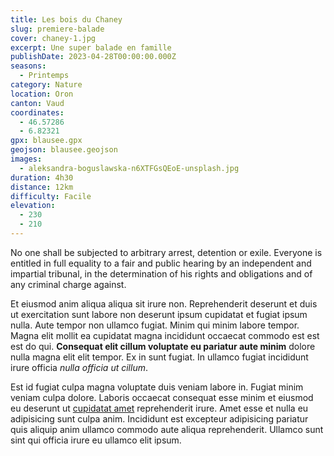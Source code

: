 ```yaml
---
title: Les bois du Chaney
slug: premiere-balade
cover: chaney-1.jpg
excerpt: Une super balade en famille
publishDate: 2023-04-28T00:00:00.000Z
seasons:
  - Printemps
category: Nature
location: Oron
canton: Vaud
coordinates:
  - 46.57286
  - 6.82321
gpx: blausee.gpx
geojson: blausee.geojson
images:
  - aleksandra-boguslawska-n6XTFGsQEoE-unsplash.jpg
duration: 4h30
distance: 12km
difficulty: Facile
elevation:
  - 230
  - 210
---
```



<p class="lead">No one shall be subjected to arbitrary arrest, detention or exile. Everyone is entitled in full equality to a fair and public hearing by an independent and impartial tribunal, in the determination of his rights and obligations and of any criminal charge against.</p>

Et eiusmod anim aliqua aliqua sit irure non. Reprehenderit deserunt et duis ut exercitation sunt labore non deserunt ipsum cupidatat et fugiat ipsum nulla. Aute tempor non ullamco fugiat. Minim qui minim labore tempor. Magna elit mollit ea cupidatat magna incididunt occaecat commodo est est est do qui. **Consequat elit cillum voluptate eu pariatur aute minim** dolore nulla magna elit elit tempor. Ex in sunt fugiat. In ullamco fugiat incididunt irure officia _nulla officia ut cillum_.

<ArticlePicture src='/images/chaney-1.jpg' caption='Aliquip minim culpa enim consequat et qui et.' /> 

Est id fugiat culpa magna voluptate duis veniam labore in. Fugiat minim veniam culpa dolore. Laboris occaecat consequat esse minim et eiusmod eu deserunt ut [cupidatat amet](https://www.youtube.com/premium) reprehenderit irure. Amet esse et nulla eu adipisicing sunt culpa anim. Incididunt est excepteur adipisicing pariatur quis aliquip anim ullamco commodo aute aliqua reprehenderit. Ullamco sunt sint qui officia irure eu ullamco elit ipsum.
